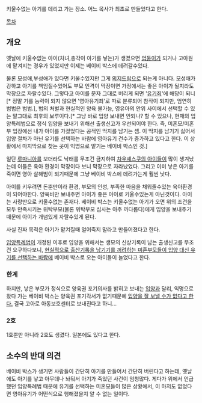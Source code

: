 키울수없는 아기를 데리고 가는 장소. 어느 목사가 최초로 만들었다고 한다.

[[목차]]

== 개요 ==
옛날에 키울수없는 아이(처녀,총각이 아기를 낳는)가 생겼으면 [[업둥이]]가 되거나 고아원에 맡겨지는 경우가 있었지만 이제는 베이비 박스에 데려갈수있다.

물론 모성애,부성애가 있다면 키울수있지만 그게 [[의지드립]]으로 되는게 아니다. 모성애가 강하고 아기를 책임질수있어도 부모 인격이 막장이면 가정에서는 좋은 아이가 될지라도 막장으로 자랄수있다. 그렇다고 아이를 문자 그대로 버리게 되면 '[[유기죄]]'에 해당이 되니[* 정말 기를 능력이 되지 않으면 '영아유기죄'로 따로 분류되어 참작이 되지만, 엄연히 범법은 범법.], 법의 처벌과 현실적인 양육 불가능, 영유아의 안위 사이에서 선택할 수 있는 말그대로 최후의 보루이다.[* 그냥 바로 입양 보내면 안되나? 할 수 있으나, 현재의 입양특례법으로 정식 입양을 보내기 위해선 출생신고가 우선되어야 한다. 즉, 미혼모/미혼부 입장에선 내가 아이를 가졌었다는 공적인 딱지를 남기는 셈. 이 딱지를 남기기 싫어서 입양 절차가 아닌 유기를 선택하는 바람에 영아유기 건수가 증가하고 있다고 한다. 이 상황에서 마지막으로 찾는 곳이 익명으로 맡기는 베이비 박스인 것.]

일단 [[루마니아]]를 보더라도 낙태를 무조건 금지하여 [[차우셰스쿠의 아이들]]이 많이 생겨났는데 이들은 육아 환경이 막장이다 보니 막장으로 자라났었다. 그리고 이미 낳은 아기를 죽이면 영아 살해범이 되기때문에 그냥 베이비 박스에 데려가는게 훨씬 낫다.

아이를 키우려면 돈뿐만이라 환경, 부모의 인성, 부족한 마음을 채워줄수있는 육아환경이 되어야한다. 양육비만 보내주면 아이가 좋은 아이로 키울수있는게 아닌것이다. 아이는 사랑만으로 키울수없는 존재다. 베이비 박스는 키울수없는 아기가 오면 위의 조건을 모두 만족시키는 위탁부모(물론 위탁부모 심사는 아주 까다롭다)에게 입양을 보내주기때문에 아이가 개념있게 자랄수있게 된다.

사실 진짜 목적은 아기가 맡겨질때 얼어죽지 말라고 만들어졌다고 한다.

[[입양#s-3|입양특례법]]이 개정된 이후로 입양을 위해서는 생모의 신상기록이 남는 출생신고를 무조건 요구하다보니, [http://news.kmib.co.kr/article/view.asp?arcid=0922852188&code=23111111&cp=nv 현실적으로 출산기록을 남기기를 꺼려하는 미혼부모들이 입양 대신 유기를 선택하는 바람에] 베이비 박스로 오는 아이들이 늘었다고 한다.

=== 한계 ===
하지만, 낳은 부모가 정식으로 양육권 포기의사를 밝히고 보내는 [[입양]]과 달리, 익명으로 왔다 가는 베이비 박스는 양육권 포기각서가 없기때문에 [http://news.kbs.co.kr/news/NewsView.do?SEARCH_NEWS_CODE=2839606&ref=A 입양을 잘 보낼 수가 없다고 한다.] 결국 고아로 아동보호센터로 보내진다고 하니...

=== 2호 ===
1호뿐만 아니라 2호도 생겼다. 일본에도 있다고 한다.


== 소수의 반대 의견 ==
베이비 박스가 생기면 사람들이 간단히 아기를 만들어서 간단히 버린다고 하는데, 옛날에도 아기를 낳고 아무데나 놔둬서 아기가 죽었던 사건이 엄청많다. 게다가 위에서 언급했던 입양특례법 때문에 유기를 선택하는 미혼모들이 많은 상황에서, 이 마저도 없었다면 영아유기가 어떤식으로 행해졌을지 알 수 없는 일이다.
